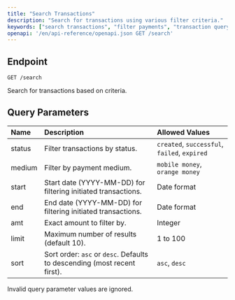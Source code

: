 ---
title: "Search Transactions"
description: "Search for transactions using various filter criteria."
keywords: ["search transactions", "filter payments", "transaction query", "fapshi search", "payment API"]
openapi: '/en/api-reference/openapi.json GET /search'
---

## Endpoint

`GET /search`

Search for transactions based on criteria.

## Query Parameters

| Name   | Description                                                          | Allowed Values                              |
|:-------|:---------------------------------------------------------------------|:--------------------------------------------|
| status | Filter transactions by status.                                       | `created`, `successful`, `failed`, `expired` |
| medium | Filter by payment medium.                                            | `mobile money`, `orange money`    |
| start  | Start date (YYYY-MM-DD) for filtering initiated transactions.         | Date format                                |
| end    | End date (YYYY-MM-DD) for filtering initiated transactions.           | Date format                                |
| amt    | Exact amount to filter by.                                           | Integer                                    |
| limit  | Maximum number of results (default 10).                             | 1 to 100                                   |
| sort   | Sort order: `asc` or `desc`. Defaults to descending (most recent first). | `asc`, `desc`                              |

<Note>Invalid query parameter values are ignored.</Note>

